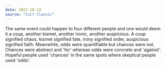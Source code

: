 ```yaml
---
date: 2022-10-13
source: "Cult Classic"
---
```


The same event could happen to four different people and one would deem it a coup, another kismet, another ironic, another auspicious. A coup signified chaos, kismet signified fate, irony signified order, auspicious signified faith. Meanwhile, odds were quantifiable but chances were not. Chances were abstract and 'for' whereas odds were concrete and 'against'. Hopeful people used 'chances' in the same spots where skeptical people used 'odds'.
